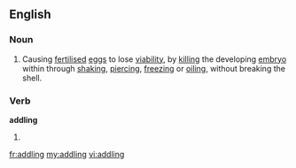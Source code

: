 ==English==

===Noun===
{{en-noun}}

# Causing [[fertilised]] [[egg]]s to lose [[viability]], by [[killing]] the developing [[embryo]] within through [[shaking]], [[piercing]], [[freezing]] or [[oiling]], without breaking the shell.

===Verb===
'''addling'''

# {{present participle of|[[addle]]}}

[[fr:addling]]
[[my:addling]]
[[vi:addling]]